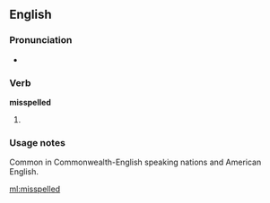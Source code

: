 ==English==

===Pronunciation===
*{{audio|en-us-misspelled.ogg|Audio (US)}}

===Verb===
'''misspelled'''

# {{past of|[[misspell]]}}

===Usage notes===
Common in Commonwealth-English speaking nations and American English.

[[ml:misspelled]]